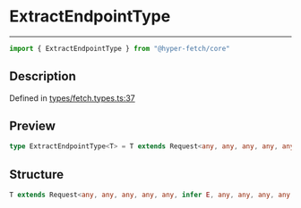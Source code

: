 

# ExtractEndpointType

<div class="api-docs__separator" data-reactroot="">

---

</div><div class="api-docs__import" data-reactroot="">

```ts
import { ExtractEndpointType } from "@hyper-fetch/core"
```

</div><div class="api-docs__section">

## Description

</div><div class="api-docs__description"><span class="api-docs__do-not-parse">



</span></div><p class="api-docs__definition">

Defined in [types/fetch.types.ts:37](https://github.com/BetterTyped/hyper-fetch/blob/3f01c37e/packages/core/src/types/fetch.types.ts#L37)

</p><div class="api-docs__section">

## Preview

</div><div class="api-docs__preview type single">

```ts
type ExtractEndpointType<T> = T extends Request<any, any, any, any, any, infer  E, any, any, any, any, any> ? E : never;
```

</div><div class="api-docs__section">

## Structure

</div><div class="api-docs__returns">

```ts
T extends Request<any, any, any, any, any, infer E, any, any, any, any, any> ? E : never
```

</div>